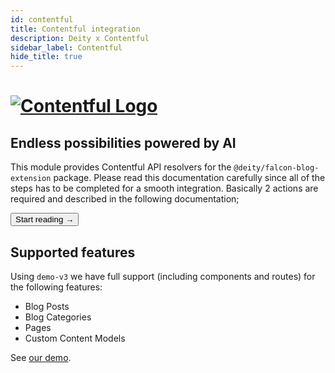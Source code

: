```yaml
---
id: contentful
title: Contentful integration
description: Deity x Contentful
sidebar_label: Contentful
hide_title: true
---
```




<h1>
  <a
    href="https://contentful.com/"
    rel="noreferrer noopener"
    target="_blank"
    aria-label="visit the Contentful site"
    className="invert"
  >
    <img src="/img/docs/platform/contentful-logo.svg" alt="Contentful Logo" className="height80 pb20" />
  </a>
</h1>

<h2>Endless possibilities powered by AI</h2>

This module provides Contentful API resolvers for the `@deity/falcon-blog-extension` package. Please read this documentation carefully since all of the steps has to be completed for a smooth integration. Basically 2 actions are required and described in the following documentation;

<Button variant="contained" size="medium" href="/integrations/contentful/getting-started">
  Start reading →
</Button>
<div className="mb60"></div>

## Supported features

Using `demo-v3` we have full support (including components and routes) for the following features:

- Blog Posts
- Blog Categories
- Pages
- Custom Content Models

See [our demo](https://v3demo3.deity.io/blog).
